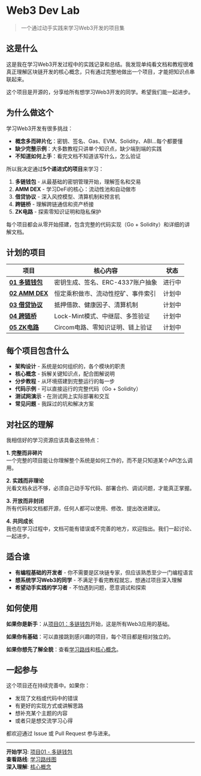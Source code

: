 # Web3 Dev Lab

> 一个通过动手实践来学习Web3开发的项目集

## 这是什么

这是我在学习Web3开发过程中的实践记录和总结。我发现单纯看文档和教程很难真正理解区块链开发的核心概念，只有通过完整地做出一个项目，才能把知识点串联起来。

这个项目是开源的，分享给所有想学习Web3开发的同学。希望我们能一起进步。

## 为什么做这个

学习Web3开发有很多挑战：
- **概念多而碎片化**：密钥、签名、Gas、EVM、Solidity、ABI...每个都要懂
- **缺少完整示例**：大多数教程只讲单个知识点，缺少端到端的实践
- **不知道如何上手**：看完文档不知道该写什么，怎么验证

所以我决定通过**5个递进式的项目**来学习：

1. **多链钱包** - 从最基础的密钥管理开始，理解签名和交易
2. **AMM DEX** - 学习DeFi的核心：流动性池和自动做市
3. **借贷协议** - 深入风控模型、清算机制和预言机
4. **跨链桥** - 理解跨链通信和资产桥接
5. **ZK电路** - 探索零知识证明和隐私保护

每个项目都会从零开始搭建，包含完整的代码实现（Go + Solidity）和详细的讲解文档。

## 计划的项目

| 项目 | 核心内容 | 状态 |
|------|---------|------|
| [**01 多链钱包**](/01-multi-chain-wallet) | 密钥生成、签名、ERC-4337账户抽象 | 进行中 |
| [**02 AMM DEX**](/02-amm-dex) | 恒定乘积做市、流动性挖矿、事件索引 | 计划中 |
| [**03 借贷协议**](/03-lending-protocol) | 抵押借款、健康因子、清算机制 | 计划中 |
| [**04 跨链桥**](/04-cross-chain-bridge) | Lock-Mint模式、中继层、多签验证 | 计划中 |
| [**05 ZK电路**](/05-zk-circuits) | Circom电路、零知识证明、链上验证 | 计划中 |

## 每个项目包含什么

- **架构设计** - 系统是如何组织的，各个模块的职责
- **核心概念** - 拆解关键知识点，配合图解说明
- **分步教程** - 从环境搭建到完整运行的每一步
- **代码示例** - 可以直接运行的完整代码（Go + Solidity）
- **测试网演示** - 在测试网上实际部署和交互
- **常见问题** - 我踩过的坑和解决方案

## 对社区的理解

我相信好的学习资源应该具备这些特点：

**1. 完整而非碎片**  
一个完整的项目能让你理解整个系统是如何工作的，而不是只知道某个API怎么调用。

**2. 实践而非理论**  
光看文档永远不够，必须自己动手写代码、部署合约、调试问题，才能真正掌握。

**3. 开放而非封闭**  
所有代码和文档都开源，任何人都可以使用、修改、提出改进建议。

**4. 共同成长**  
我也在学习过程中，文档可能有错误或不完善的地方，欢迎指出。我们一起讨论、一起进步。

## 适合谁

- **有编程基础的开发者** - 你不需要是区块链专家，但应该熟悉至少一门编程语言
- **想系统学习Web3的同学** - 不满足于看完教程就忘，想通过项目深入理解
- **希望动手实践的学习者** - 不怕遇到问题，愿意调试和探索

## 如何使用

**如果你是新手**：从[项目01：多链钱包](/01-multi-chain-wallet)开始，这是所有Web3应用的基础。

**如果你有基础**：可以直接跳到感兴趣的项目，每个项目都是相对独立的。

**如果你想先了解全貌**：查看[学习路线](/roadmap)和[核心概念](/learning)。

## 一起参与

这个项目还在持续完善中。如果你：
- 发现了文档或代码中的错误
- 有更好的实现方式或讲解思路
- 想补充某个主题的内容
- 或者只是想交流学习心得

都欢迎通过 Issue 或 Pull Request 参与进来。

---

**开始学习**: [项目01 - 多链钱包](/01-multi-chain-wallet)  
**查看路线**: [学习路线图](/roadmap)  
**深入理解**: [核心概念](/learning)
